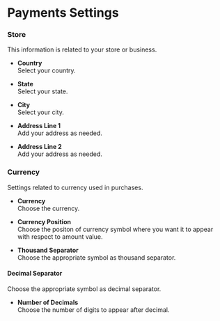 # Payments Settings

### Store
This information is related to your store or business.

- **Country**  
Select your country.

- **State**  
Select your state.

- **City**  
Select your city.

- **Address Line 1**  
Add your address as needed.

- **Address Line 2**  
Add your address as needed.

### Currency
Settings related to currency used in purchases.

- **Currency**  
Choose the currency.

- **Currency Position**  
Choose the positon of currency symbol where you want it to appear with respect to amount value.

- **Thousand Separator**  
Choose the appropriate symbol as thousand separator.

#### Decimal Separator
Choose the appropriate symbol as decimal separator.

- **Number of Decimals**  
Choose the number of digits to appear after decimal.
